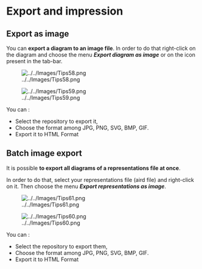 =Export and impression=
==Export as image==

You can '''export a diagram to an image file'''. In order to do that right-click on the diagram and choose the menu '''''Export diagram as image''''' or on the icon present in the tab-bar.

[[Image:../../Images/Tips58.png]]

[[Image:../../Images/Tips59.png]]

You can :

* Select the repository to export it,
* Choose the format among JPG, PNG, SVG, BMP, GIF.
* Export it to HTML Format

==Batch image export==

It is possible '''to export all diagrams of a representations file at once'''. 

In order to do that, select your representations file (aird file) and right-click on it. Then choose the menu '''''Export representations as image'''''.

[[Image:../../Images/Tips61.png]]

[[Image:../../Images/Tips60.png]]

You can :

* Select the repository to export them,
* Choose the format among JPG, PNG, SVG, BMP, GIF.
* Export it to HTML Format
